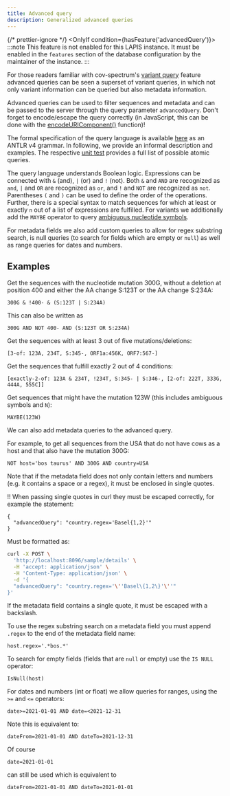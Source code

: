 ```yaml
---
title: Advanced query
description: Generalized advanced queries
---
```



{/* prettier-ignore */}
<OnlyIf condition={hasFeature('advancedQuery')}>
:::note
This feature is not enabled for this LAPIS instance.
It must be enabled in the `features` section of the database configuration by the maintainer of the instance.
:::
</OnlyIf>

For those readers familiar with cov-spectrum's [variant query](../concepts/variant-query) feature advanced queries can be
seen a superset of variant queries, in which not only variant information can be queried but also metadata information.

Advanced queries can be used to filter sequences and metadata and can be passed to the server through the query parameter
`advancedQuery`. Don't forget to encode/escape the query correctly (in JavaScript, this can be done with the
[encodeURIComponent()](https://developer.mozilla.org/en-US/docs/Web/JavaScript/Reference/Global_Objects/encodeURIComponent)
function)!

The formal specification of the query language is available
[here](https://github.com/GenSpectrum/LAPIS/blob/main/lapis/src/main/antlr/org/genspectrum/lapis/model/advancedqueryparser/AdvancedQuery.g4)
as an ANTLR v4 grammar.
In following, we provide an informal description and examples.
The respective
[unit test](https://github.com/GenSpectrum/LAPIS/blob/main/lapis/src/test/kotlin/org/genspectrum/lapis/model/AdvancedQueryFacadeTest.kt)
provides a full list of possible atomic queries.

The query language understands Boolean logic. Expressions can be connected with `&` (and), `|` (or) and `!` (not).
Both `&` and `AND` are recognized as `and`, `|` and `OR` are recognized as `or`, and `!` and `NOT` are recognized as `not`.
Parentheses `(` and `)` can be used to define the order of the operations. Further, there is a special syntax to match
sequences for which at least or exactly `n` out of a list of expressions are fulfilled. For variants we additionally add
the `MAYBE` operator to query [ambiguous nucleotide symbols](../concepts/ambiguous-symbols).

For metadata fields we also add custom queries to allow for regex substring search, is null queries (to search for fields
which are empty or `null`) as well as range queries for dates and numbers.

## Examples

Get the sequences with the nucleotide mutation 300G, without a deletion at position 400 and either the AA change S:123T
or the AA change S:234A:

```
300G & !400- & (S:123T | S:234A)
```

This can also be written as

```
300G AND NOT 400- AND (S:123T OR S:234A)
```

Get the sequences with at least 3 out of five mutations/deletions:

```
[3-of: 123A, 234T, S:345-, ORF1a:456K, ORF7:567-]
```

Get the sequences that fulfill exactly 2 out of 4 conditions:

```
[exactly-2-of: 123A & 234T, !234T, S:345- | S:346-, [2-of: 222T, 333G, 444A, 555C]]
```

Get sequences that might have the mutation 123W (this includes ambiguous symbols and `N`):

```
MAYBE(123W)
```

We can also add metadata queries to the advanced query.

For example, to get all sequences from the USA that do not have cows as a host and that also have the mutation 300G:

```
NOT host='bos taurus' AND 300G AND country=USA
```

Note that if the metadata field does not only contain letters and numbers (e.g. it contains a space or a regex),
it must be enclosed in single quotes.

!! When passing single quotes in curl they must be escaped correctly, for example the statement:

```
{
  "advancedQuery": "country.regex='Basel{1,2}'"
}
```

Must be formatted as:

```bash
curl -X POST \
  'http://localhost:8096/sample/details' \
  -H 'accept: application/json' \
  -H 'Content-Type: application/json' \
  -d '{
  "advancedQuery": "country.regex='\''Basel\{1,2\}'\''"
}'
```

If the metadata field contains a single quote, it must be escaped with a backslash.

To use the regex substring search on a metadata field you must append `.regex` to the end of the metadata field name:

```
host.regex='.*bos.*'
```

To search for empty fields (fields that are `null` or empty) use the `IS NULL` operator:

```
IsNull(host)
```

For dates and numbers (int or float) we allow queries for ranges, using the `>=` and `<=` operators:

```
date>=2021-01-01 AND date=<2021-12-31
```

Note this is equivalent to:

```
dateFrom=2021-01-01 AND dateTo=2021-12-31
```

Of course

```
date=2021-01-01
```

can still be used which is equivalent to

```
dateFrom=2021-01-01 AND dateTo=2021-01-01
```
